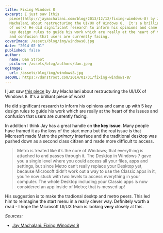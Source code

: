 ```yaml
---
title: Fixing Windows 8
excerpt: I just saw [this
  piece](http://jaymachalani.com/blog/2013/12/12/fixing-windows-8) by Jay
  Machalani about restructuring the UI/UX of Windows 8.  It's a brilliant piece
  of work! He did significant research to inform his opinions and came up with 5
  key design rules to guide his work which are really at the heart of the issues
  and confusion that users are currently facing.
coverImage: /assets/blog/img/windows8.jpg
date: "2014-02-01"
published: false
author:
  name: Dan Stroot
  picture: /assets/blog/authors/dan.jpeg
ogImage:
  url: /assets/blog/img/windows8.jpg
seoURL: https://danstroot.com/2014/01/31/fixing-windows-8/
---
```


I just saw [this piece](http://jaymachalani.com/blog/2013/12/12/fixing-windows-8) by Jay Machalani about restructuring the UI/UX of Windows 8. It's a brilliant piece of work!

He did significant research to inform his opinions and came up with 5 key design rules to guide his work which are really at the heart of the issues and confusion that users are currently facing.

In addition I think Jay has a great handle on **the key issue**. Many people have framed it as the loss of the start menu but the real issue is that Microsoft made Metro the _primary_ interface and the traditional desktop was pushed down as a second class citizen and made more difficult to access.

> Metro is treated like it’s the core of Windows; that everything is attached to and passes through it. The Desktop in Windows 7 gave you a single level where you could access all your files, apps and settings, but since Metro can’t really replace your Desktop yet, because Microsoft didn’t work out a way to use the Classic apps in it, you’re now stuck with two levels to access everything in your computer. The whole Desktop including your Classic apps is now considered an app inside of Metro; that is messed up!

His suggestion is to make the tradional desktp and metro peers. This led him to reimagine the start menu in a really clever way. Definitely worth a read - I hope the Microsoft UI/UX team is looking **very** closely at this.

_Sources:_

- [Jay Machalani: Fixing Winodws 8](http://jaymachalani.com/blog/2013/12/12/fixing-windows-8)
